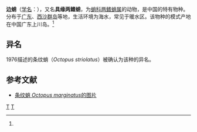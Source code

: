 {{Speciesbox
| genus = Amphioctopus
| species = marginatus
| image = Octopus shell.jpg
| authority = (Dong, 1976)<ref name='id10929'>{{cite web| url =http://www.bioinfo.cn/db05/BjdwSpecies.php?action=view&id=10929| title =条纹蛸| work =《中国动物物种编目数据库》| publisher =中国科学院微生物研究所| author =中国科学院动物研究所| accessdate =2009-04-28| deadurl =yes| archiveurl =https://web.archive.org/web/20160305024258/http://www.bioinfo.cn/db05/BjdwSpecies.php?action=view&id=10929| archivedate =2016-03-05}}</ref>
| synonyms = 
*''Octopus marginatus'' <br><small>Taki, 1964</small>
*''Octopus striolatus'' <br><small>Dong, 1976</small>
}}

'''边蛸'''（[[学名|学名]]：{{lang|la|''Amphioctopus marginatus''}}），又名'''具缘两鳍蛸'''，为[[蛸科|蛸科]][[两鳍蛸属|两鳍蛸属]]的动物，是中国的特有物种。分布于[[广东|广东]]、[[西沙群岛|西沙群岛]]等地，生活环境为海水，常见于暖水区。该物种的模式产地在中国广东上川岛。<ref name='id10929'/>

== 异名 ==
1976描述的条纹蛸（''Octopus striolatus''）被确认为该种的异名。

== 参考文献 ==
{{reflist}}
* [https://www.diverosa.com/Lembeh%202006/IL2-065%20Veined%20octopus,%20Octopus%20marginatus%202.jpg 条纹蛸 ''Octopus marginatus''的图片]

{{taxonbar}}

[[Category:雙章魚屬|T]]
[[Category:1976年描述的动物|T]]


{{章魚小作品}}